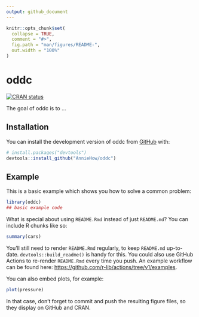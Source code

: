 ```yaml
---
output: github_document
---
```


<!-- README.md is generated from README.Rmd. Please edit that file -->

```r
knitr::opts_chunk$set(
  collapse = TRUE,
  comment = "#>",
  fig.path = "man/figures/README-",
  out.width = "100%"
)
```

# oddc

<!-- badges: start -->
[![CRAN status](https://www.r-pkg.org/badges/version/oddc)](https://CRAN.R-project.org/package=oddc)
<!-- badges: end -->

The goal of oddc is to ...

## Installation

You can install the development version of oddc from [GitHub](https://github.com/) with:

``` r
# install.packages("devtools")
devtools::install_github("AnnieHow/oddc")
```

## Example

This is a basic example which shows you how to solve a common problem:

```r
library(oddc)
## basic example code
```

What is special about using `README.Rmd` instead of just `README.md`? You can include R chunks like so:

```r
summary(cars)
```

You'll still need to render `README.Rmd` regularly, to keep `README.md` up-to-date. `devtools::build_readme()` is handy for this. You could also use GitHub Actions to re-render `README.Rmd` every time you push. An example workflow can be found here: <https://github.com/r-lib/actions/tree/v1/examples>.

You can also embed plots, for example:

```r
plot(pressure)
```

In that case, don't forget to commit and push the resulting figure files, so they display on GitHub and CRAN.

